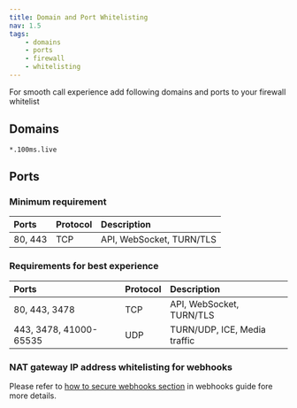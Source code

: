 ```yaml
---
title: Domain and Port Whitelisting
nav: 1.5
tags:
    - domains
    - ports
    - firewall
    - whitelisting
---
```


<Content alias="firewallAndPorts" />

For smooth call experience add following domains and ports to your firewall whitelist

## Domains

`*.100ms.live`

## Ports

### Minimum requirement

| Ports   | Protocol | Description              |
| :------ | :------- | :----------------------- |
| 80, 443 | TCP      | API, WebSocket, TURN/TLS |

### Requirements for best experience

| Ports                  | Protocol | Description                  |
| :--------------------- | :------- | :--------------------------- |
| 80, 443, 3478          | TCP      | API, WebSocket, TURN/TLS     |
| 443, 3478, 41000-65535 | UDP      | TURN/UDP, ICE, Media traffic |

### NAT gateway IP address whitelisting for webhooks

Please refer to [how to secure webhooks section](/server-side/v2/introduction/webhook#how-to-secure-webhooks) in webhooks guide fore more details.
